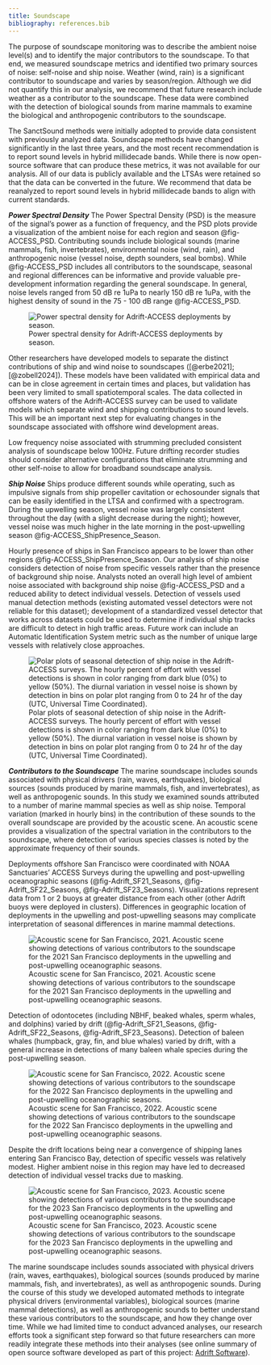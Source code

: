 ```yaml
---
title: Soundscape
bibliography: references.bib
---
```


The purpose of soundscape monitoring was to describe the ambient noise level(s) and to identify the major contributors to the soundscape. To that end, we measured soundscape metrics and identified two primary sources of noise: self-noise and ship noise. Weather (wind, rain) is a significant contributor to soundscape and varies by season/region. Although we did not quantify this in our analysis, we recommend that future research include weather as a contributor to the soundscape. These data were combined with the detection of biological sounds from marine mammals to examine the biological and anthropogenic contributors to the soundscape.

The SanctSound methods were initially adopted to provide data consistent with previously analyzed data. Soundscape methods have changed significantly in the last three years, and the most recent recommendation is to report sound levels in hybrid millidecade bands. While there is now open-source software that can produce these metrics, it was not available for our analysis. All of our data is publicly available and the LTSAs were retained so that the data can be converted in the future. We recommend that data be reanalyzed to report sound levels in hybrid millidecade bands to align with current standards.

***Power Spectral Density*** The Power Spectral Density (PSD) is the measure of the signal's power as a function of frequency, and the PSD plots provide a visualization of the ambient noise for each region and season @fig-ACCESS_PSD. Contributing sounds include biological sounds (marine mammals, fish, invertebrates), environmental noise (wind, rain), and anthropogenic noise (vessel noise, depth sounders, seal bombs). While @fig-ACCESS_PSD includes all contributors to the soundscape, seasonal and regional differences can be informative and provide valuable pre-development information regarding the general soundscape. In general, noise levels ranged from 50 dB re 1uPa to nearly 150 dB re 1uPa, with the highest density of sound in the 75 - 100 dB range @fig-ACCESS_PSD.

![Power spectral density for Adrift-ACCESS deployments by season.](/figs/ACCESS/ACCESS_PSD.png){#fig-ACCESS_PSD}

Other researchers have developed models to separate the distinct contributions of ship and wind noise to soundscapes ([@erbe2021]; [@zobell2024]). These models have been validated with empirical data and can be in close agreement in certain times and places, but validation has been very limited to small spatiotemporal scales. The data collected in offshore waters of the Adrift-ACCESS survey can be used to validate models which separate wind and shipping contributions to sound levels. This will be an important next step for evaluating changes in the soundscape associated with offshore wind development areas.

Low frequency noise associated with strumming precluded consistent analysis of soundscape below 100Hz. Future drifting recorder studies should consider alternative configurations that eliminate strumming and other self-noise to allow for broadband soundscape analysis.

***Ship Noise*** Ships produce different sounds while operating, such as impulsive signals from ship propeller cavitation or echosounder signals that can be easily identified in the LTSA and confirmed with a spectrogram. During the upwelling season, vessel noise was largely consistent throughout the day (with a slight decrease during the night); however, vessel noise was much higher in the late morning in the post-upwelling season @fig-ACCESS_ShipPresence_Season.

Hourly presence of ships in San Francisco appears to be lower than other regions @fig-ACCESS_ShipPresence_Season. Our analysis of ship noise considers detection of noise from specific vessels rather than the presence of background ship noise. Analysts noted an overall high level of ambient noise associated with background ship noise @fig-ACCESS_PSD and a reduced ability to detect individual vessels. Detection of vessels used manual detection methods (existing automated vessel detectors were not reliable for this dataset); development of a standardized vessel detector that works across datasets could be used to determine if individual ship tracks are difficult to detect in high traffic areas. Future work can include an Automatic Identification System metric such as the number of unique large vessels with relatively close approaches.

![Polar plots of seasonal detection of ship noise in the Adrift-ACCESS surveys. The hourly percent of effort with vessel detections is shown in color ranging from dark blue (0%) to yellow (50%). The diurnal variation in vessel noise is shown by detection in bins on polar plot ranging from 0 to 24 hr of the day (UTC, Universal Time Coordinated).](/figs/ACCESS/ACCESS_ShipPresence_Season.JPG){#fig-ACCESS_ShipPresence_Season}

***Contributors to the Soundscape*** The marine soundscape includes sounds associated with physical drivers (rain, waves, earthquakes), biological sources (sounds produced by marine mammals, fish, and invertebrates), as well as anthropogenic sounds. In this study we examined sounds attributed to a number of marine mammal species as well as ship noise. Temporal variation (marked in hourly bins) in the contribution of these sounds to the overall soundscape are provided by the acoustic scene. An acoustic scene provides a visualization of the spectral variation in the contributors to the soundscape, where detection of various species classes is noted by the approximate frequency of their sounds.

Deployments offshore San Francisco were coordinated with NOAA Sanctuaries' ACCESS Surveys during the upwelling and post-upwelling oceanographic seasons (@fig-Adrift_SF21_Seasons, @fig-Adrift_SF22_Seasons, @fig-Adrift_SF23_Seasons). Visualizations represent data from 1 or 2 buoys at greater distance from each other (other Adrift buoys were deployed in clusters). Differences in geographic location of deployments in the upwelling and post-upwelling seasons may complicate interpretation of seasonal differences in marine mammal detections.

![Acoustic scene for San Francisco, 2021. Acoustic scene showing detections of various contributors to the soundscape for the 2021 San Francisco deployments in the upwelling and post-upwelling oceanographic seasons.](/figs/acoustic_scenes/Adrift_SF21_Seasons.png){#fig-Adrift_SF21_Seasons}

Detection of odontocetes (including NBHF, beaked whales, sperm whales, and dolphins) varied by drift (@fig-Adrift_SF21_Seasons, @fig-Adrift_SF22_Seasons, @fig-Adrift_SF23_Seasons). Detection of baleen whales (humpback, gray, fin, and blue whales) varied by drift, with a general increase in detections of many baleen whale species during the post-upwelling season.

![Acoustic scene for San Francisco, 2022. Acoustic scene showing detections of various contributors to the soundscape for the 2022 San Francisco deployments in the upwelling and post-upwelling oceanographic seasons.](/figs/acoustic_scenes/Adrift_SF22_Seasons.png){#fig-Adrift_SF22_Seasons}

Despite the drift locations being near a convergence of shipping lanes entering San Francisco Bay, detection of specific vessels was relatively modest. Higher ambient noise in this region may have led to decreased detection of individual vessel tracks due to masking.

![Acoustic scene for San Francisco, 2023. Acoustic scene showing detections of various contributors to the soundscape for the 2023 San Francisco deployments in the upwelling and post-upwelling oceanographic seasons.](/figs/acoustic_scenes/Adrift_SF23_Seasons.png){#fig-Adrift_SF23_Seasons}

The marine soundscape includes sounds associated with physical drivers (rain, waves, earthquakes), biological sources (sounds produced by marine mammals, fish, and invertebrates), as well as anthropogenic sounds. During the course of this study we developed automated methods to integrate physical drivers (environmental variables), biological sources (marine mammal detections), as well as anthropogenic sounds to better understand these various contributors to the soundscape, and how they change over time. While we had limited time to conduct advanced analyses, our research efforts took a significant step forward so that future researchers can more readily integrate these methods into their analyses (see online summary of open source software developed as part of this project: [Adrift Software](https://sael-swfsc.github.io/Adrift/content/software.html)).
